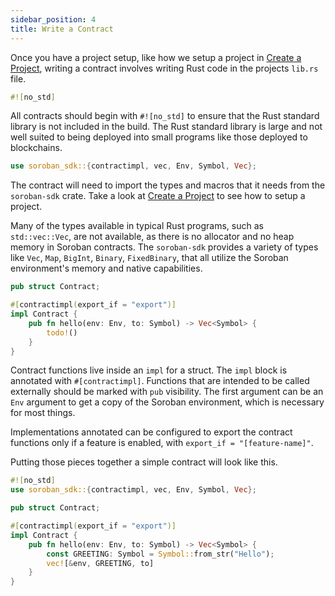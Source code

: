 ```yaml
---
sidebar_position: 4
title: Write a Contract
---
```


Once you have a project setup, like how we setup a project in [Create a Project], writing a contract involves writing Rust code in
the projects `lib.rs` file.

```rust
#![no_std]
```

All contracts should begin with `#![no_std]` to ensure that the Rust standard
library is not included in the build. The Rust standard library is large and not
well suited to being deployed into small programs like those deployed to
blockchains.

```rust
use soroban_sdk::{contractimpl, vec, Env, Symbol, Vec};
```

The contract will need to import the types and macros that it needs from the
`soroban-sdk` crate. Take a look at [Create a Project] to see
how to setup a project.

Many of the types available in typical Rust programs, such as `std::vec::Vec`,
are not available, as there is no allocator and no heap memory in Soroban
contracts. The `soroban-sdk` provides a variety of types like `Vec`, `Map`,
`BigInt`, `Binary`, `FixedBinary`, that all utilize the Soroban environment's
memory and native capabilities.

```rust
pub struct Contract;

#[contractimpl(export_if = "export")]
impl Contract {
    pub fn hello(env: Env, to: Symbol) -> Vec<Symbol> {
        todo!()
    }
}
```

Contract functions live inside an `impl` for a struct. The `impl` block is
annotated with `#[contractimpl]`. Functions that are intended to be called
externally should be marked with `pub` visibility. The first argument can be
an `Env` argument to get a copy of the Soroban environment, which is necessary
for most things.

Implementations annotated can be configured to export the contract functions
only if a feature is enabled, with `export_if = "[feature-name]"`.

Putting those pieces together a simple contract will look like this.

```rust title="src/lib.rs"
#![no_std]
use soroban_sdk::{contractimpl, vec, Env, Symbol, Vec};

pub struct Contract;

#[contractimpl(export_if = "export")]
impl Contract {
    pub fn hello(env: Env, to: Symbol) -> Vec<Symbol> {
        const GREETING: Symbol = Symbol::from_str("Hello");
        vec![&env, GREETING, to]
    }
}
```
[Create a Project]: create-a-project.mdx
